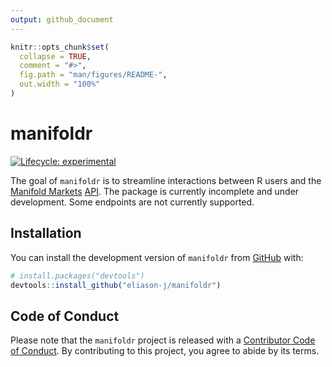 ```yaml
---
output: github_document
---
```


<!-- README.md is generated from README.Rmd. Please edit that file -->

```r
knitr::opts_chunk$set(
  collapse = TRUE,
  comment = "#>",
  fig.path = "man/figures/README-",
  out.width = "100%"
)
```

# manifoldr

<!-- badges: start -->

[![Lifecycle: experimental](https://img.shields.io/badge/lifecycle-experimental-orange.svg)](https://lifecycle.r-lib.org/articles/stages.html#experimental)

<!-- badges: end -->

The goal of `manifoldr` is to streamline interactions between R users and the [Manifold Markets](https://manifold.markets/home) [API](https://docs.manifold.markets/api). The package is currently incomplete and under development. Some endpoints are not currently supported. 

<!-- https://cran.r-project.org/web/packages/httr/vignettes/api-packages.html -->

## Installation

You can install the development version of `manifoldr` from [GitHub](https://github.com/) with:

``` r
# install.packages("devtools")
devtools::install_github("eliason-j/manifoldr")
```

## Code of Conduct

Please note that the `manifoldr` project is released with a [Contributor Code of Conduct](https://contributor-covenant.org/version/2/1/CODE_OF_CONDUCT.html). By contributing to this project, you agree to abide by its terms.
